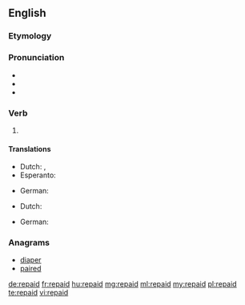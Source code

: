 ==English==

===Etymology===
{{prefix|re|paid}}

===Pronunciation===
* {{IPA|/ɻiˈpeɪd/}}
* {{audio|En-us-repaid.ogg|Audio (US)}}
* {{rhymes|eɪd}}

===Verb===
{{en-verb form}}

# {{en-past of|repay}}

====Translations====
{{trans-top|past tense of repay}}
* Dutch: {{t+|nl|de}}, {{t+|nl|den}}
* Esperanto: {{t+|eo|is}}
{{trans-mid}}
* German: {{t|de|zurückgezahlt}}
{{trans-bottom}}
{{trans-top|past participle of repay}}
* Dutch: {{t+|nl|ge}}
{{trans-mid}}
* German: {{t|de|zurückgezahlt}}
{{trans-bottom}}

===Anagrams===
* [[diaper#English|diaper]]
* [[paired#English|paired]]

[[de:repaid]]
[[fr:repaid]]
[[hu:repaid]]
[[mg:repaid]]
[[ml:repaid]]
[[my:repaid]]
[[pl:repaid]]
[[te:repaid]]
[[vi:repaid]]